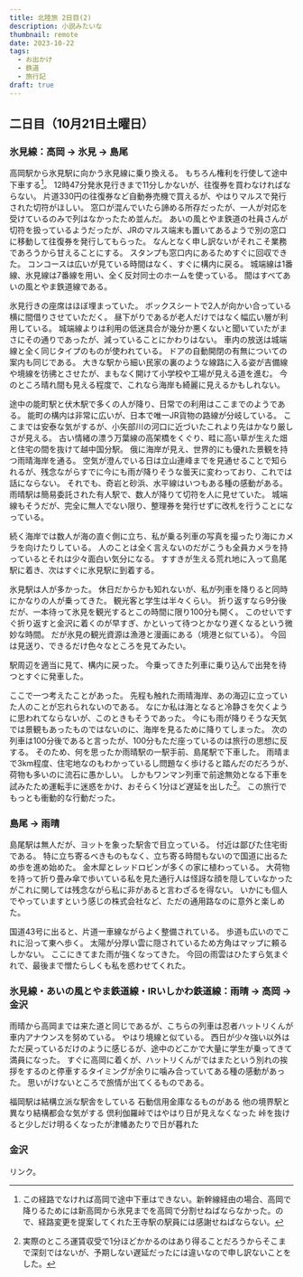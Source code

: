 ```yaml
---
title: 北陸旅 2日目(2)
description: 小説みたいな
thumbnail: remote
date: 2023-10-22
tags:
  - お出かけ
  - 鉄道
  - 旅行記
draft: true
---
```



## 二日目（10月21日土曜日）

### 氷見線：高岡 &rarr; 氷見 &rarr; 島尾

高岡駅から氷見駅に向かう氷見線に乗り換える。
もちろん権利を行使して途中下車する[^stopover]。
12時47分発氷見行きまで11分しかないが、往復券を買わなければならない。
片道330円の往復券など自動券売機で買えるが、やはりマルスで発行された切符がほしい。
窓口が混んでいたら諦める所存だったが、一人が対応を受けているのみで列はなかったため並んだ。
あいの風とやま鉄道の社員さんが切符を扱っているようだったが、JRのマルス端末も置いてあるようで別の窓口に移動して往復券を発行してもらった。
なんとなく申し訳ないがそれこそ業務であろうから甘えることにする。
スタンプも窓口内にあるためすぐに回収できた。
コンコースは広いが見ている時間はなく、すぐに構内に戻る。
城端線は1番線、氷見線は7番線を用い、全く反対同士のホームを使っている。
間はすべてあいの風とやま鉄道線である。

氷見行きの座席はほぼ埋まっていた。
ボックスシートで2人が向かい合っている横に間借りさせていただく。
昼下がりであるが老人だけではなく幅広い層が利用している。
城端線よりは利用の低迷具合が幾分か悪くないと聞いていたがまさにその通りであったが、減っていることにかわりはない。
車内の放送は城端線と全く同じタイプのものが使われている。
ドアの自動開閉の有無についての案内も同じである。
大きな駅から細い民家の裏のような線路に入る姿が吉備線や境線を彷彿とさせたが、まもなく開けて小学校や工場が見える道を進む。
今のところ晴れ間も見える程度で、これなら海岸も綺麗に見えるかもしれない。

途中の能町駅と伏木駅で多くの人が降り、日常での利用はここまでのようである。
能町の構内は非常に広いが、日本で唯一JR貨物の路線が分岐している。
ここまでは安泰な気がするが、小矢部川の河口に近づいたこれより先はかなり厳しさが見える。
古い情緒の漂う万葉線の高架橋をくぐり、畦に高い草が生えた畑と住宅の間を抜けて越中国分駅。
俄に海岸が見え、世界的にも優れた景観を持つ雨晴海岸を通る。
空気が澄んでいる日は立山連峰までを見通せることで知られるが、残念ながらすでに今にも雨が降りそうな曇天に変わっており、これでは話にならない。
それでも、奇岩と砂浜、水平線はいつもある種の感動がある。
雨晴駅は簡易委託された有人駅で、数人が降りて切符を人に見せていた。
城端線もそうだが、完全に無人でない限り、整理券を発行せずに改札を行うことになっている。

[^stopover]: この経路でなければ高岡で途中下車はできない。新幹線経由の場合、高岡で降りるためには新高岡から氷見までを高岡で分割せねばならなかった。ので、経路変更を提案してくれた王寺駅の駅員には感謝せねばならない。

続く海岸では数人が海の直ぐ側に立ち、私が乗る列車の写真を撮ったり海にカメラを向けたりしている。
人のことは全く言えないのだがこうも全員カメラを持っているとそれは少々面白い気分になる。
すすきが生える荒れ地に入って島尾駅に着き、次はすぐに氷見駅に到着する。

氷見駅は人が多かった。
休日だからかも知れないが、私が列車を降りると同時にかなりの人が乗ってきた。
観光客と学生は半々くらい。
折り返すなら9分後だが、一本待って氷見を観光するとこの時間に限り100分も開く。
このせいですぐ折り返すと金沢に着くのが早すぎ、かといって待つとかなり遅くなるという微妙な時間。
だが氷見の観光資源は漁港と漫画にある（境港と似ている）。
今回は見送り、できるだけ色々なところを見てみたい。

駅周辺を適当に見て、構内に戻った。
今乗ってきた列車に乗り込んで出発を待つとすぐに発車した。

ここで一つ考えたことがあった。
先程も触れた雨晴海岸、あの海辺に立っていた人のことが忘れられないのである。
なにか私は海となると冷静さを欠くように思われてならないが、このときもそうであった。
今にも雨が降りそうな天気では景観もあったものではないのに、海岸を見るために降りてしまった。
次の列車は100分後であると言ったが、100分もただ座っているのは旅行の思想に反する。
そのため、何を思ったか雨晴駅の一駅手前、島尾駅で下車した。
雨晴まで3km程度、住宅地なのもわかっているし問題なく歩けると踏んだのだろうが、荷物も多いのに流石に愚かしい。
しかもワンマン列車で前途無効となる下車を試みたため運転手に迷惑をかけ、おそらく1分ほど遅延を出した[^conductorless]。
この旅行でもっとも衝動的な行動だった。

[^conductorless]: 実際のところ運賃収受で1分ほどかかるのはあり得ることだろうからそこまで深刻ではないが、予期しない遅延だったには違いなので申し訳ないことをした。

### 島尾 &rarr; 雨晴

島尾駅は無人だが、ヨットを象った駅舎で目立っている。
付近は鄙びた住宅街である。
特に立ち寄るべきものもなく、立ち寄る時間もないので国道に出るため歩を進め始めた。
金木犀とレッドロビンが多くの家に植わっている。
大荷物を持って折り畳み傘で歩いている私を見た通行人は怪訝な顔を隠していなかったがこれに関しては残念ながら私に非があると言わざるを得ない。
いかにも個人でやっていますという感じの株式会社など、ただの通用路なのに意外と楽しめた。

国道43号に出ると、片道一車線ながらよく整備されている。
歩道も広いのでこれに沿って東へ歩く。
太陽が分厚い雲に隠されているため方角はマップに頼るしかない。
ここにきてまた雨が強くなってきた。
今回の雨雲はひたすら気まぐれで、最後まで憎たらしくも私を惑わせてくれた。

### 氷見線・あいの風とやま鉄道線・IRいしかわ鉄道線：雨晴 &rarr; 高岡 &rarr; 金沢

雨晴から高岡までは来た道と同じであるが、こちらの列車は忍者ハットリくんが車内アナウンスを努めている。
やはり境線と似ている。
西日が少々強い以外はただ戻っているだけのように感じるが、途中のどこかで大量に学生が乗ってきて満員になった。
すぐに高岡に着くが、ハットリくんがではまたという別れの挨拶をするのと停車するタイミングが余りに噛み合っていてある種の感動があった。
思いがけないところで旅情が出てくるものである。

福岡駅は結構立派な駅舎をしている
石動信用金庫なるものがある
他の境界駅と異なり結構都会な気がする
倶利伽羅峠ではやはり日が見えなくなった
峠を抜けると少しだけ明るくなったが津幡あたりで日が暮れた

### 金沢

<AutoPostLink slug="20231020-hokuriku-3-1">リンク</AutoPostLink>。
